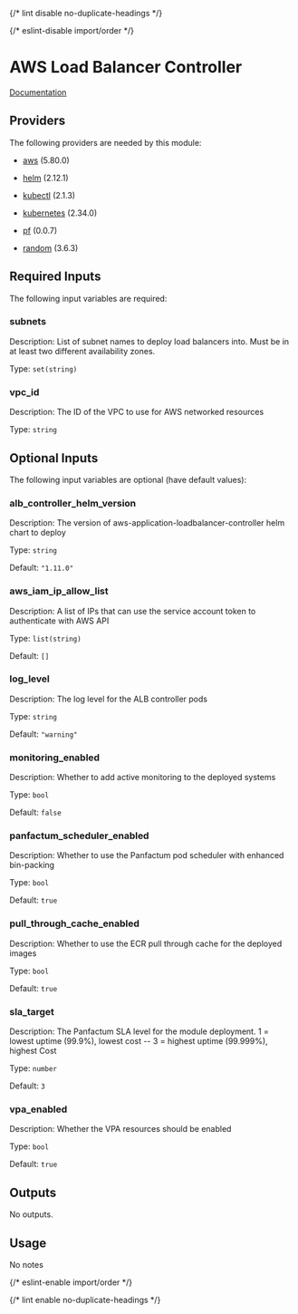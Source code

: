 
{/* lint disable no-duplicate-headings */}

{/* eslint-disable import/order */}

<ModuleHeader name="kube_aws_lb_controller" sourceHref="https://github.com/Panfactum/stack/tree/__PANFACTUM_VERSION_MAIN__/packages/infrastructure/kube_aws_lb_controller" status="stable" type="direct" />

# AWS Load Balancer Controller

[Documentation](https://kubernetes-sigs.github.io/aws-load-balancer-controller/v2.7/)

## Providers

The following providers are needed by this module:

* [aws](https://registry.terraform.io/providers/hashicorp/aws/5.80.0/docs) (5.80.0)

* [helm](https://registry.terraform.io/providers/hashicorp/helm/2.12.1/docs) (2.12.1)

* [kubectl](https://registry.terraform.io/providers/alekc/kubectl/2.1.3/docs) (2.1.3)

* [kubernetes](https://registry.terraform.io/providers/hashicorp/kubernetes/2.34.0/docs) (2.34.0)

* [pf](https://registry.terraform.io/providers/panfactum/pf/0.0.7/docs) (0.0.7)

* [random](https://registry.terraform.io/providers/hashicorp/random/3.6.3/docs) (3.6.3)

## Required Inputs

The following input variables are required:

### subnets

Description: List of subnet names to deploy load balancers into. Must be in at least two different availability zones.

Type: `set(string)`

### vpc\_id

Description: The ID of the VPC to use for AWS networked resources

Type: `string`

## Optional Inputs

The following input variables are optional (have default values):

### alb\_controller\_helm\_version

Description: The version of aws-application-loadbalancer-controller helm chart to deploy

Type: `string`

Default: `"1.11.0"`

### aws\_iam\_ip\_allow\_list

Description: A list of IPs that can use the service account token to authenticate with AWS API

Type: `list(string)`

Default: `[]`

### log\_level

Description: The log level for the ALB controller pods

Type: `string`

Default: `"warning"`

### monitoring\_enabled

Description: Whether to add active monitoring to the deployed systems

Type: `bool`

Default: `false`

### panfactum\_scheduler\_enabled

Description: Whether to use the Panfactum pod scheduler with enhanced bin-packing

Type: `bool`

Default: `true`

### pull\_through\_cache\_enabled

Description: Whether to use the ECR pull through cache for the deployed images

Type: `bool`

Default: `true`

### sla\_target

Description: The Panfactum SLA level for the module deployment. 1 = lowest uptime (99.9%), lowest cost -- 3 = highest uptime (99.999%), highest Cost

Type: `number`

Default: `3`

### vpa\_enabled

Description: Whether the VPA resources should be enabled

Type: `bool`

Default: `true`

## Outputs

No outputs.

## Usage

No notes

{/* eslint-enable import/order */}

{/* lint enable no-duplicate-headings */}
